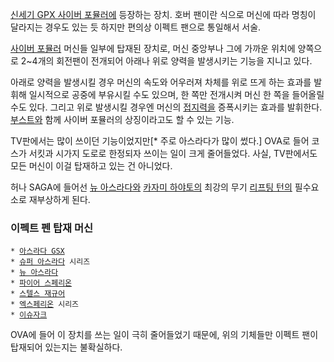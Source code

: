 [[신세기 GPX 사이버 포뮬러]]에 등장하는 장치. 호버 팬이란 식으로 머신에 따라 명칭이 달라지는 경우도 있는 듯 하지만 편의상 이펙트 팬으로 통일해서 서술.

[[사이버 포뮬러]] 머신들 일부에 탑재된 장치로, 머신 중앙부나 그에 가까운 위치에 양쪽으로 2~4개의 회전팬이 전개되어 아래나 위로 양력을 발생시키는 기능을 지니고 있다. 

아래로 양력을 발생시킬 경우 머신의 속도와 어우러져 차체를 위로 뜨게 하는 효과를 발휘해 일시적으로 공중에 부유시킬 수도 있으며, 한 쪽만 전개시켜 머신 한 쪽을 들어올릴 수도 있다. 그리고 위로 발생시킬 경우엔 머신의 [[접지력]]을 증폭시키는 효과를 발휘한다. [[부스트]]와 함께 사이버 포뮬러의 상징이라고도 할 수 있는 기능.

TV판에서는 많이 쓰이던 기능이었지만[* 주로 아스라다가 많이 썼다.] OVA로 들어 코스가 서킷과 시가지 도로로 한정되자 쓰이는 일이 크게 줄어들었다. 사실, TV판에서도 모든 머신이 이걸 탑재하고 있는 건 아니었다.

허나 SAGA에 들어선 [[뉴 아스라다]]와 [[카자미 하야토]]의 최강의 무기 [[리프팅 턴]]의 필수요소로 재부상하게 된다.

=== 이펙트 펜 탑재 머신 ===
 * [[아스라다 GSX]]
 * [[슈퍼 아스라다]] 시리즈
 * [[뉴 아스라다]]
 * [[파이어 스페리온]]
 * [[스텔스 재규어]]
 * [[엑스페리온]] 시리즈
 * [[이슈자크]]

OVA에 들어 이 장치를 쓰는 일이 극히 줄어들었기 때문에, 위의 기체들만 이펙트 팬이 탑재되어 있는지는 불확실하다.
